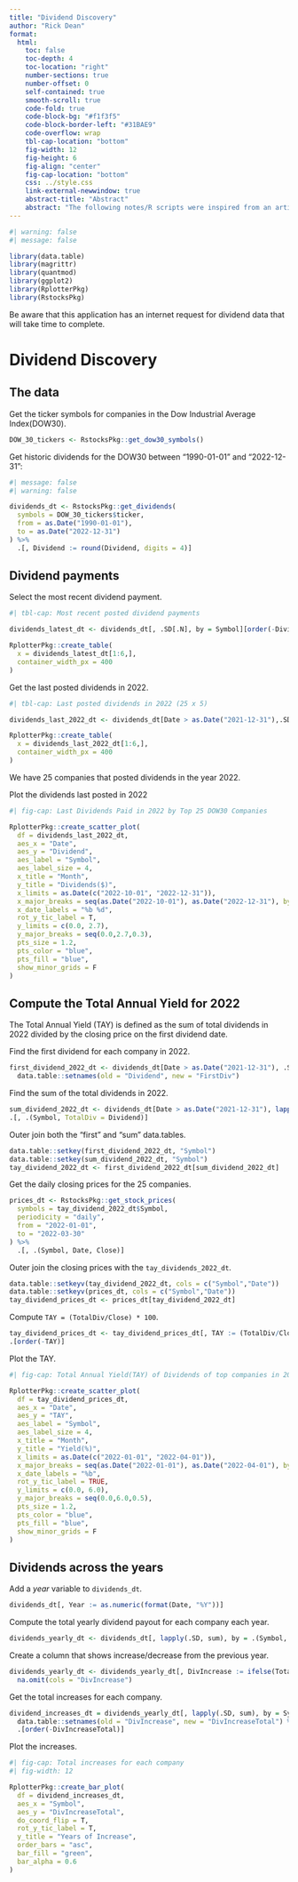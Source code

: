 ```yaml
---
title: "Dividend Discovery"
author: "Rick Dean"
format: 
  html:
    toc: false
    toc-depth: 4
    toc-location: "right"
    number-sections: true
    number-offset: 0
    self-contained: true
    smooth-scroll: true
    code-fold: true
    code-block-bg: "#f1f3f5"
    code-block-border-left: "#31BAE9"
    code-overflow: wrap
    tbl-cap-location: "bottom"
    fig-width: 12
    fig-height: 6
    fig-align: "center"
    fig-cap-location: "bottom"
    css: ../style.css
    link-external-newwindow: true
    abstract-title: "Abstract"
    abstract: "The following notes/R scripts were inspired from an article [Dividend Discovery](http://www.reproduciblefinance.com/2019/07/10/dividend-discovery/) by Jonathan Regenstein."
---
```


```r
#| warning: false
#| message: false

library(data.table)
library(magrittr)
library(quantmod)
library(ggplot2)
library(RplotterPkg)
library(RstocksPkg)
```

::: note
Be aware that this application has an internet request for dividend data that will take time to complete.
:::

# Dividend Discovery

## The data

Get the ticker symbols for companies in the Dow Industrial Average Index(DOW30).
```r
DOW_30_tickers <- RstocksPkg::get_dow30_symbols()
```

Get historic dividends for the DOW30 between "1990-01-01" and "2022-12-31":
```r
#| message: false
#| warning: false

dividends_dt <- RstocksPkg::get_dividends(
  symbols = DOW_30_tickers$ticker,
  from = as.Date("1990-01-01"),
  to = as.Date("2022-12-31")
) %>% 
  .[, Dividend := round(Dividend, digits = 4)]
```

## Dividend payments

:::topic
Select the most recent dividend payment.
:::

```r
#| tbl-cap: Most recent posted dividend payments

dividends_latest_dt <- dividends_dt[, .SD[.N], by = Symbol][order(-Dividend)]

RplotterPkg::create_table(
  x = dividends_latest_dt[1:6,],
  container_width_px = 400
) 
```

:::topic
Get the last posted dividends in 2022.
:::

```r
#| tbl-cap: Last posted dividends in 2022 (25 x 5)

dividends_last_2022_dt <- dividends_dt[Date > as.Date("2021-12-31"),.SD[.N], by = Symbol][order(-Dividend)]

RplotterPkg::create_table(
  x = dividends_last_2022_dt[1:6,],
  container_width_px = 400
)
```

We have 25 companies that posted dividends in the year 2022.

:::topic
Plot the dividends last posted in 2022
:::

```r
#| fig-cap: Last Dividends Paid in 2022 by Top 25 DOW30 Companies

RplotterPkg::create_scatter_plot(
  df = dividends_last_2022_dt,
  aes_x = "Date",
  aes_y = "Dividend",
  aes_label = "Symbol",
  aes_label_size = 4,
  x_title = "Month",
  y_title = "Dividends($)",
  x_limits = as.Date(c("2022-10-01", "2022-12-31")),
  x_major_breaks = seq(as.Date("2022-10-01"), as.Date("2022-12-31"), by="1 week"),
  x_date_labels = "%b %d",
  rot_y_tic_label = T,
  y_limits = c(0.0, 2.7),
  y_major_breaks = seq(0.0,2.7,0.3),
  pts_size = 1.2,
  pts_color = "blue",
  pts_fill = "blue",
  show_minor_grids = F
)
```

## Compute the Total Annual Yield for 2022

The Total Annual Yield (TAY) is defined as the sum of total dividends in 2022 divided by the closing price on the first dividend date.

Find the first dividend for each company in 2022.
```r
first_dividend_2022_dt <- dividends_dt[Date > as.Date("2021-12-31"), .SD[1L], by = Symbol][order(-Dividend)] %>% 
  data.table::setnames(old = "Dividend", new = "FirstDiv")
```

Find the sum of the total dividends in 2022.
```r
sum_dividend_2022_dt <- dividends_dt[Date > as.Date("2021-12-31"), lapply(.SD, sum), by = Symbol, .SDcols = "Dividend"][order(-Dividend)] %>% 
.[, .(Symbol, TotalDiv = Dividend)]
```

Outer join both the "first" and "sum" data.tables.
```r
data.table::setkey(first_dividend_2022_dt, "Symbol")
data.table::setkey(sum_dividend_2022_dt, "Symbol")
tay_dividend_2022_dt <- first_dividend_2022_dt[sum_dividend_2022_dt]
```

Get the daily closing prices for the 25 companies.
```r
prices_dt <- RstocksPkg::get_stock_prices(
  symbols = tay_dividend_2022_dt$Symbol,
  periodicity = "daily",
  from = "2022-01-01",
  to = "2022-03-30"
) %>% 
  .[, .(Symbol, Date, Close)]
```

Outer join the closing prices with the `tay_dividends_2022_dt`.
```r
data.table::setkeyv(tay_dividend_2022_dt, cols = c("Symbol","Date"))
data.table::setkeyv(prices_dt, cols = c("Symbol","Date"))
tay_dividend_prices_dt <- prices_dt[tay_dividend_2022_dt]
```

Compute `TAY = (TotalDiv/Close) * 100`.
```r
tay_dividend_prices_dt <- tay_dividend_prices_dt[, TAY := (TotalDiv/Close)*100] %>% 
.[order(-TAY)]
```

Plot the TAY.
```r
#| fig-cap: Total Annual Yield(TAY) of Dividends of top companies in 2022

RplotterPkg::create_scatter_plot(
  df = tay_dividend_prices_dt,
  aes_x = "Date",
  aes_y = "TAY",
  aes_label = "Symbol",
  aes_label_size = 4,
  x_title = "Month",
  y_title = "Yield(%)",
  x_limits = as.Date(c("2022-01-01", "2022-04-01")),
  x_major_breaks = seq(as.Date("2022-01-01"), as.Date("2022-04-01"), by="1 month"),
  x_date_labels = "%b",
  rot_y_tic_label = TRUE,
  y_limits = c(0.0, 6.0),
  y_major_breaks = seq(0.0,6.0,0.5),
  pts_size = 1.2,
  pts_color = "blue",
  pts_fill = "blue",
  show_minor_grids = F
)
```

## Dividends across the years

Add a *year* variable to `dividends_dt`.
```r
dividends_dt[, Year := as.numeric(format(Date, "%Y"))]
```

Compute the total yearly dividend payout for each company each year.
```r
dividends_yearly_dt <- dividends_dt[, lapply(.SD, sum), by = .(Symbol, Year),.SDcols = "Dividend"] %>%        data.table::setnames(old = "Dividend", new = "TotalDiv")
```

Create a column that shows increase/decrease from the previous year.
```r
dividends_yearly_dt <- dividends_yearly_dt[, DivIncrease := ifelse(TotalDiv > shift(TotalDiv,1), 1, 0)] %>% 
  na.omit(cols = "DivIncrease")
```

Get the total increases for each company.
```r
dividend_increases_dt = dividends_yearly_dt[, lapply(.SD, sum), by = Symbol, .SDcols = "DivIncrease"] %>% 
  data.table::setnames(old = "DivIncrease", new = "DivIncreaseTotal") %>% 
  .[order(-DivIncreaseTotal)]
```

Plot the increases.
```r
#| fig-cap: Total increases for each company
#| fig-width: 12

RplotterPkg::create_bar_plot(
  df = dividend_increases_dt,
  aes_x = "Symbol",
  aes_y = "DivIncreaseTotal",
  do_coord_flip = T,
  rot_y_tic_label = T,
  y_title = "Years of Increase",
  order_bars = "asc",
  bar_fill = "green",
  bar_alpha = 0.6
)
```
